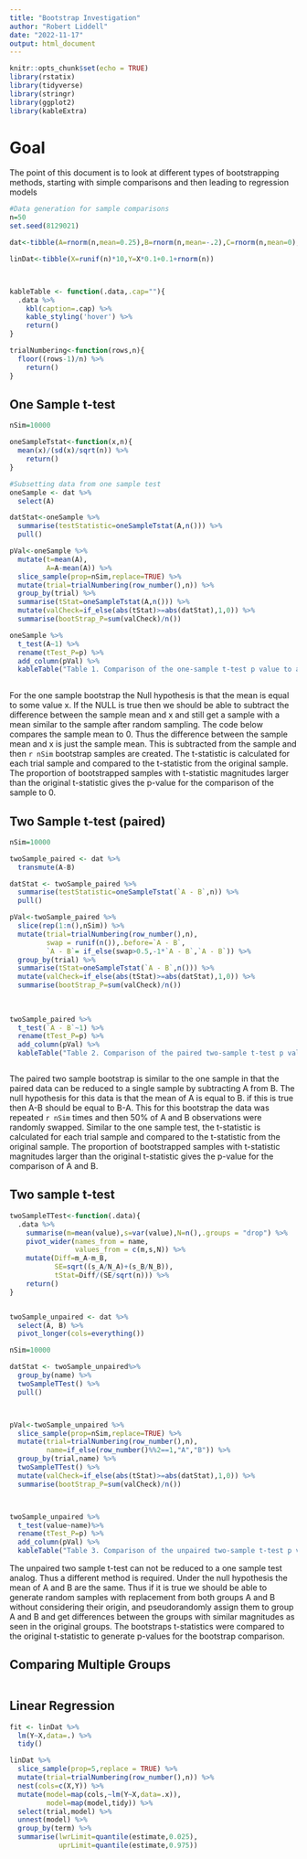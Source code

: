```yaml
---
title: "Bootstrap Investigation"
author: "Robert Liddell"
date: "2022-11-17"
output: html_document
---
```


```r
knitr::opts_chunk$set(echo = TRUE)
library(rstatix)
library(tidyverse)
library(stringr)
library(ggplot2)
library(kableExtra)
```

# Goal
The point of this document is to look at different types of bootstrapping methods, starting with simple comparisons and then leading to regression models

```r
#Data generation for sample comparisons
n=50
set.seed(8129021)

dat<-tibble(A=rnorm(n,mean=0.25),B=rnorm(n,mean=-.2),C=rnorm(n,mean=0),D=rnorm(n,mean=3)) 

linDat<-tibble(X=runif(n)*10,Y=X*0.1+0.1+rnorm(n))



kableTable <- function(.data,.cap=""){
  .data %>%
    kbl(caption=.cap) %>% 
    kable_styling('hover') %>% 
    return()
}

trialNumbering<-function(rows,n){
  floor((rows-1)/n) %>% 
    return()
}

```

## One Sample t-test


```r

nSim=10000

oneSampleTstat<-function(x,n){
  mean(x)/(sd(x)/sqrt(n)) %>% 
    return()
}

#Subsetting data from one sample test
oneSample <- dat %>% 
  select(A)

datStat<-oneSample %>% 
  summarise(testStatistic=oneSampleTstat(A,n())) %>% 
  pull()

pVal<-oneSample %>% 
  mutate(t=mean(A),
         A=A-mean(A)) %>% 
  slice_sample(prop=nSim,replace=TRUE) %>% 
  mutate(trial=trialNumbering(row_number(),n)) %>% 
  group_by(trial) %>% 
  summarise(tStat=oneSampleTstat(A,n())) %>% 
  mutate(valCheck=if_else(abs(tStat)>=abs(datStat),1,0)) %>% 
  summarise(bootStrap_P=sum(valCheck)/n())

oneSample %>% 
  t_test(A~1) %>% 
  rename(tTest_P=p) %>% 
  add_column(pVal) %>% 
  kableTable("Table 1. Comparison of the one-sample t-test p value to a p value calculated through the bootstapping method")
  


```

For the one sample bootstrap the Null hypothesis is that the mean is equal to some value x. If the NULL is true then we should be able to subtract the difference between the sample mean and x and still get a sample with a mean similar to the sample after random sampling. The code below compares the sample mean to 0. Thus the difference between the sample mean and x is just the sample mean. This is subtracted from the sample and then `r nSim` bootstrap samples are created. The t-statistic is calculated for each trial sample and compared to the t-statistic from the original sample. The proportion of bootstrapped samples with t-statistic magnitudes larger than the original t-statistic gives the p-value for the comparison of the sample to 0.


## Two Sample t-test (paired)

```r

nSim=10000

twoSample_paired <- dat %>% 
  transmute(A-B)

datStat <- twoSample_paired %>% 
  summarise(testStatistic=oneSampleTstat(`A - B`,n)) %>% 
  pull()

pVal<-twoSample_paired %>% 
  slice(rep(1:n(),nSim)) %>% 
  mutate(trial=trialNumbering(row_number(),n),
         swap = runif(n()),.before=`A - B`,
         `A - B`= if_else(swap>0.5,-1*`A - B`,`A - B`)) %>% 
  group_by(trial) %>% 
  summarise(tStat=oneSampleTstat(`A - B`,n())) %>% 
  mutate(valCheck=if_else(abs(tStat)>=abs(datStat),1,0)) %>% 
  summarise(bootStrap_P=sum(valCheck)/n())
  
  
  
twoSample_paired %>% 
  t_test(`A - B`~1) %>% 
  rename(tTest_P=p) %>% 
  add_column(pVal) %>% 
  kableTable("Table 2. Comparison of the paired two-sample t-test p value to a p value calculated through the bootstapping method")



```
The paired two sample bootstrap is similar to the one sample in that the paired data can be reduced to a single sample by subtracting A from B. The null hypothesis for this data is that the mean of A is equal to B. if this is true then A-B should be equal to B-A. This for this bootstrap the data was repeated `r nSim` times and then 50% of A and B observations were randomly swapped. Similar to the one sample test, the t-statistic is calculated for each trial sample and compared to the t-statistic from the original sample. The proportion of bootstrapped samples with t-statistic magnitudes larger than the original t-statistic gives the p-value for the comparison of A and B.

## Two sample t-test
```r

twoSampleTTest<-function(.data){
  .data %>% 
    summarise(m=mean(value),s=var(value),N=n(),.groups = "drop") %>% 
    pivot_wider(names_from = name,
                values_from = c(m,s,N)) %>% 
    mutate(Diff=m_A-m_B,
           SE=sqrt((s_A/N_A)+(s_B/N_B)),
           tStat=Diff/(SE/sqrt(n))) %>% 
    return()
}


twoSample_unpaired <- dat %>% 
  select(A, B) %>% 
  pivot_longer(cols=everything())

nSim=10000

datStat <- twoSample_unpaired%>% 
  group_by(name) %>% 
  twoSampleTTest() %>% 
  pull()



pVal<-twoSample_unpaired %>% 
  slice_sample(prop=nSim,replace=TRUE) %>% 
  mutate(trial=trialNumbering(row_number(),n),
         name=if_else(row_number()%%2==1,"A","B")) %>% 
  group_by(trial,name) %>% 
  twoSampleTTest() %>% 
  mutate(valCheck=if_else(abs(tStat)>=abs(datStat),1,0)) %>% 
  summarise(bootStrap_P=sum(valCheck)/n())



twoSample_unpaired %>% 
  t_test(value~name)%>% 
  rename(tTest_P=p) %>% 
  add_column(pVal) %>% 
  kableTable("Table 3. Comparison of the unpaired two-sample t-test p value to a p value calculated through the bootstapping method")

```

The unpaired two sample t-test can not be reduced to a one sample test analog. Thus a different method is required. Under the null hypothesis the mean of A and B are the same. Thus if it is true we should be able to generate random samples with replacement from both groups A and B without considering their origin, and pseudorandomly assign them to group A and B and get differences between the groups with similar magnitudes as seen in the original groups. The bootstraps t-statistics were compared to the original t-statistic to generate p-values for the bootstrap comparison. 

## Comparing Multiple Groups

```r

```

## Linear Regression

```r
fit <- linDat %>% 
  lm(Y~X,data=.) %>% 
  tidy()

linDat %>% 
  slice_sample(prop=5,replace = TRUE) %>% 
  mutate(trial=trialNumbering(row_number(),n)) %>% 
  nest(cols=c(X,Y)) %>% 
  mutate(model=map(cols,~lm(Y~X,data=.x)),
         model=map(model,tidy)) %>% 
  select(trial,model) %>% 
  unnest(model) %>% 
  group_by(term) %>% 
  summarise(lwrLimit=quantile(estimate,0.025),
            uprLimit=quantile(estimate,0.975))

```


